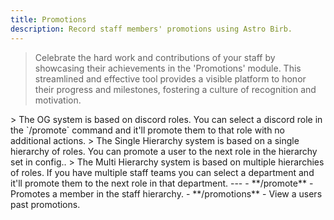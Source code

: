```yaml
---
title: Promotions
description: Record staff members' promotions using Astro Birb.
---
```


> Celebrate the hard work and contributions of your staff by showcasing their achievements in the 'Promotions' module. This streamlined and effective tool provides a visible platform to honor their progress and milestones, fostering a culture of recognition and motivation.

<Tabs>
  <Tab title="OG System">
     > The OG system is based on discord roles. You can select a discord role in the `/promote` command and it'll promote them to that role with no additional actions.
  </Tab>
  <Tab title="Single Hierarchy">
     > The Single Hierarchy system is based on a single hierarchy of roles. You can promote a user to the next role in the hierarchy set in config..
  </Tab>  
   <Tab title="Multi Hierarchy">
     > The Multi Hierarchy system is based on multiple hierarchies of roles. If you have multiple staff teams you can select a department and it'll promote them to the next role in that department.
  </Tab>   

</Tabs>
---

<AccordionGroup>
  <Accordion title="Commands">
    - **/promote** - Promotes a member in the staff hierarchy.
    - **/promotions** - View a users past promotions.


  </Accordion>
</AccordionGroup>